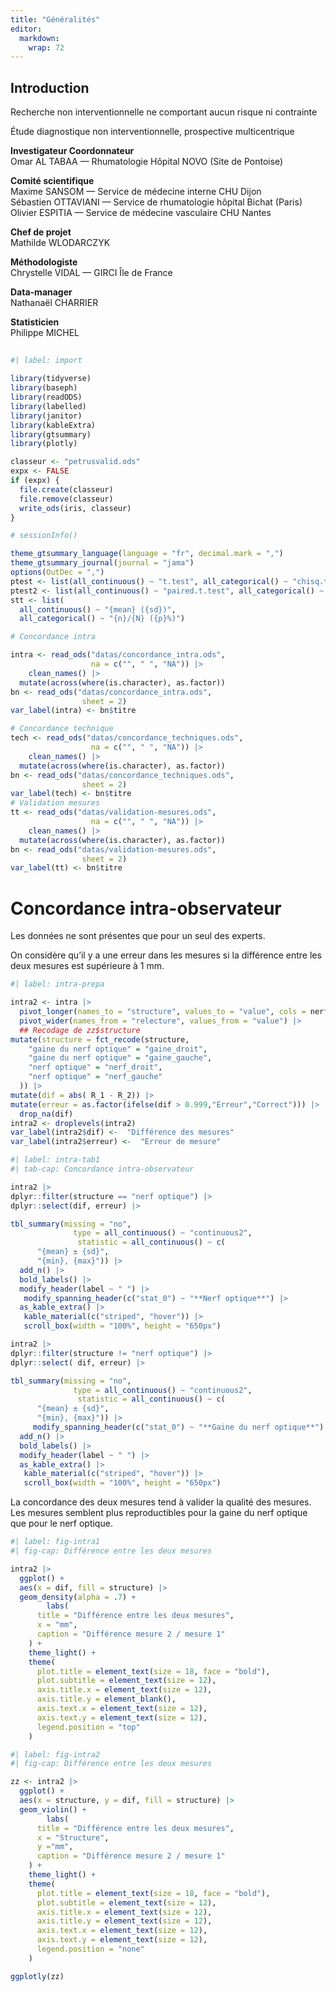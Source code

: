 ```yaml
---
title: "Généralités"
editor: 
  markdown: 
    wrap: 72
---
```


:::: panel-tabset
# Introduction

::: {.callout-tip title="Évaluation de la gaine du nerf optique par échographie dans l'Artérite à Cellules géantes"}
Recherche non interventionnelle ne comportant aucun risque ni contrainte

Étude diagnostique non interventionnelle, prospective multicentrique

**Investigateur Coordonnateur** <br>Omar AL TABAA --- Rhumatologie
Hôpital NOVO (Site de Pontoise)

**Comité scientifique**<br> Maxime SANSOM --- Service de médecine
interne CHU Dijon<br> Sébastien OTTAVIANI --- Service de rhumatologie
hôpital Bichat (Paris)<br> Olivier ESPITIA --- Service de médecine
vasculaire CHU Nantes

**Chef de projet** <br>Mathilde WLODARCZYK

**Méthodologiste**<br> Chrystelle VIDAL --- GIRCI Île de France

**Data-manager**<br>Nathanaël CHARRIER

**Statisticien**<br>Philippe MICHEL

## 
:::

```r
#| label: import

library(tidyverse)
library(baseph)
library(readODS)
library(labelled)
library(janitor)
library(kableExtra)
library(gtsummary)
library(plotly)

classeur <- "petrusvalid.ods"
expx <- FALSE
if (expx) {
  file.create(classeur)
  file.remove(classeur)
  write_ods(iris, classeur)
}

# sessionInfo()

theme_gtsummary_language(language = "fr", decimal.mark = ",")
theme_gtsummary_journal(journal = "jama")
options(OutDec = ",")
ptest <- list(all_continuous() ~ "t.test", all_categorical() ~ "chisq.test")
ptest2 <- list(all_continuous() ~ "paired.t.test", all_categorical() ~ "chisq.test")
stt <- list(
  all_continuous() ~ "{mean} ({sd})",
  all_categorical() ~ "{n}/{N} ({p}%)")

# Concordance intra

intra <- read_ods("datas/concordance_intra.ods", 
                  na = c("", " ", "NA")) |> 
    clean_names() |>
  mutate(across(where(is.character), as.factor))
bn <- read_ods("datas/concordance_intra.ods", 
                sheet = 2)
var_label(intra) <- bn$titre

# Concordance technique
tech <- read_ods("datas/concordance_techniques.ods", 
                  na = c("", " ", "NA")) |> 
    clean_names() |>
  mutate(across(where(is.character), as.factor))
bn <- read_ods("datas/concordance_techniques.ods", 
                sheet = 2)
var_label(tech) <- bn$titre
# Validation mesures
tt <- read_ods("datas/validation-mesures.ods", 
                  na = c("", " ", "NA")) |> 
    clean_names() |>
  mutate(across(where(is.character), as.factor))
bn <- read_ods("datas/validation-mesures.ods", 
                sheet = 2)
var_label(tt) <- bn$titre
```
::::

# Concordance intra-observateur

Les données ne sont présentes que pour un seul des experts.

On considère qu'il y a une erreur dans les mesures si la différence
entre les deux mesures est supérieure à 1 mm.

```r
#| label: intra-prepa

intra2 <- intra |> 
  pivot_longer(names_to = "structure", values_to = "value", cols = nerf_droit:gaine_gauche) |> 
  pivot_wider(names_from = "relecture", values_from = "value") |> 
  ## Recodage de zz$structure
mutate(structure = fct_recode(structure,
    "gaine du nerf optique" = "gaine_droit",
    "gaine du nerf optique" = "gaine_gauche",
    "nerf optique" = "nerf_droit",
    "nerf optique" = "nerf_gauche"
  )) |> 
mutate(dif = abs( R_1 - R_2)) |> 
mutate(erreur = as.factor(ifelse(dif > 0.999,"Erreur","Correct"))) |> 
  drop_na(dif) 
intra2 <- droplevels(intra2)
var_label(intra2$dif) <-  "Différence des mesures"
var_label(intra2$erreur) <-  "Erreur de mesure"
```

```r
#| label: intra-tab1
#| tab-cap: Concordance intra-observateur

intra2 |> 
dplyr::filter(structure == "nerf optique") |> 
dplyr::select(dif, erreur) |> 

tbl_summary(missing = "no",
              type = all_continuous() ~ "continuous2",
               statistic = all_continuous() ~ c(
      "{mean} ± {sd}",
      "{min}, {max}")) |> 
  add_n() |> 
  bold_labels() |>
  modify_header(label ~ " ") |> 
   modify_spanning_header(c("stat_0") ~ "**Nerf optique**") |>
  as_kable_extra() |> 
   kable_material(c("striped", "hover")) |> 
   scroll_box(width = "100%", height = "650px")

intra2 |> 
dplyr::filter(structure != "nerf optique") |> 
dplyr::select( dif, erreur) |> 

tbl_summary(missing = "no",
              type = all_continuous() ~ "continuous2",
               statistic = all_continuous() ~ c(
      "{mean} ± {sd}",
      "{min}, {max}")) |> 
     modify_spanning_header(c("stat_0") ~ "**Gaine du nerf optique**") |>
  add_n() |> 
  bold_labels() |>
  modify_header(label ~ " ") |> 
  as_kable_extra() |> 
   kable_material(c("striped", "hover")) |> 
   scroll_box(width = "100%", height = "650px")

```

La concordance des deux mesures tend à valider la qualité des mesures.
Les mesures semblent plus reproductibles pour la gaine du nerf optique
que pour le nerf optique.

```r
#| label: fig-intra1
#| fig-cap: Différence entre les deux mesures

intra2 |> 
  ggplot() + 
  aes(x = dif, fill = structure) |> 
  geom_density(alpha = .7) +
        labs(
      title = "Différence entre les deux mesures",
      x = "mm", 
      caption = "Différence mesure 2 / mesure 1"
    ) +
    theme_light() +
    theme(
      plot.title = element_text(size = 18, face = "bold"),
      plot.subtitle = element_text(size = 12),
      axis.title.x = element_text(size = 12),
      axis.title.y = element_blank(),
      axis.text.x = element_text(size = 12),
      axis.text.y = element_text(size = 12),
      legend.position = "top"
    )
```

```r

#| label: fig-intra2
#| fig-cap: Différence entre les deux mesures

zz <- intra2 |> 
  ggplot() + 
  aes(x = structure, y = dif, fill = structure) |> 
  geom_violin() +
        labs(
      title = "Différence entre les deux mesures",
      x = "Structure", 
      y ="mm",
      caption = "Différence mesure 2 / mesure 1"
    ) +
    theme_light() +
    theme(
      plot.title = element_text(size = 18, face = "bold"),
      plot.subtitle = element_text(size = 12),
      axis.title.x = element_text(size = 12),
      axis.title.y = element_text(size = 12),
      axis.text.x = element_text(size = 12),
      axis.text.y = element_text(size = 12),
      legend.position = "none"
    )

ggplotly(zz)
```
